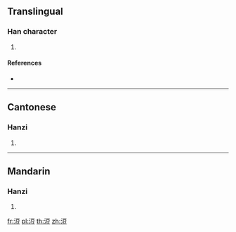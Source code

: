 {{character info/new}}
==Translingual==

===Han character===
{{Han char|rn=85|rad=水|as=07|sn=10|four=31118|canj=EMRT}}

# {{defn|Han|sort=水07}}

====References====
* {{Han ref|kx=0624.040|dkj=17468|dj=1021.190|hdz=31620.020|uh=6D62|ud=28002|bh=D24D|bd=53837}}

----

==Cantonese==

===Hanzi===
{{yue-hanzi|jyut=|y=dau6}}

# {{defn|lang=yue|sort=水07}}

----

==Mandarin==

===Hanzi===
{{cmn-hanzi|pin=[[dòu]] ([[dou4]])|wg=tou<sup>4</sup>}}

# {{defn|lang=cmn|sort=水07}}

[[fr:浢]]
[[pl:浢]]
[[th:浢]]
[[zh:浢]]